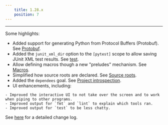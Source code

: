 ```yaml
---
    title: 1.28.x
    position: 7
---
```


---

Some highlights:

- Added support for generating Python from Protocol Buffers (Protobuf). See [Protobuf](../../python/integrations/protobuf-and-grpc.mdx).
- Added the `junit_xml_dir` option to the `[pytest]` scope to allow saving JUnit XML test results. See [test](../../python/goals/test.mdx).
- Allow defining macros though a new "preludes" mechanism. See [Macros](../../writing-plugins/macros.mdx).
- Simplified how source roots are declared. See [Source roots](../../using-pants/concepts/source-roots.mdx).
- Added the `dependees` goal. See [Project introspection](../../using-pants/project-introspection.mdx).
- UI enhancements, including:

```
- Improved the interactive UI to not take over the screen and to work when piping to other programs.
- Improved output for `fmt` and `lint` to explain which tools ran.
- Improved output for `test` to be less chatty.

```

See [here](https://github.com/pantsbuild/pants/blob/master/src/python/pants/notes/1.28.x.rst) for a detailed change log.

